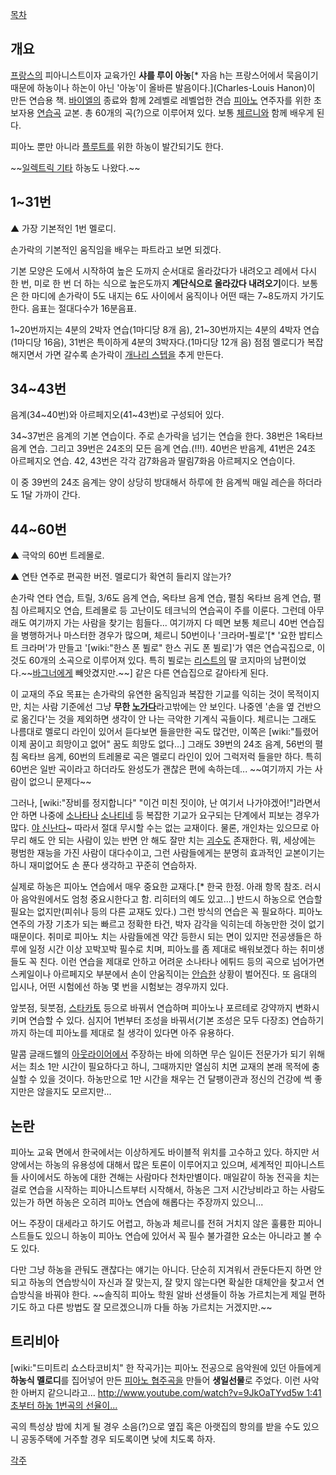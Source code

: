 [[목차]]
== 개요 ==
[[프랑스]]의 피아니스트이자 교육가인 '''샤를 루이 아농'''[* 자음 h는 프랑스어에서 묵음이기 때문에 하농이나 하논이 아닌 '아농'이 올바른 발음이다.](Charles-Louis Hanon)이 만든 연습용 책. [[바이엘]]의 종료와 함께 2레벨로 레벨업한 견습 [[피아노]] 연주자를 위한 초보자용 [[연습곡]] 교본. 총 60개의 곡(?)으로 이루어져 있다. 보통 [[체르니]]와 함께 배우게 된다.

피아노 뿐만 아니라 [[플루트]]를 위한 하농이 발간되기도 한다.

~~[[일렉트릭 기타]] 하농도 나왔다.~~
== 1~31번 ==
{{{#!html
<iframe width="560" height="315" src="//www.youtube.com/embed/L4OUm8BTwR0" frameborder="0" allowfullscreen></iframe>}}}
▲ 가장 기본적인 1번 멜로디.

손가락의 기본적인 움직임을 배우는 파트라고 보면 되겠다.

기본 모양은 도에서 시작하여 높은 도까지 순서대로 올라갔다가 내려오고 레에서 다시 한 번, 미로 한 번 더 하는 식으로 높은도까지 '''계단식으로 올라갔다 내려오기'''이다. 보통은 한 마디에 손가락이 5도 내지는 6도 사이에서 움직이나 어떤 때는 7~8도까지 가기도 한다. 음표는 절대다수가 16분음표. 

1~20번까지는 4분의 2박자 연습(1마디당 8개 음), 21~30번까지는 4분의 4박자 연습(1마디당 16음), 31번은 특이하게 4분의 3박자다.(1마디당 12개 음) 점점 멜로디가 복잡해지면서 가면 갈수록 손가락이 [[개나리 스텝]]을 추게 만든다.
== 34~43번 ==
음계(34~40번)와 아르페지오(41~43번)로 구성되어 있다.

34~37번은 음계의 기본 연습이다. 주로 손가락을 넘기는 연습을 한다. 38번은 1옥타브 음계 연습. 그리고 39번은 24조의 모든 음계 연습.(!!!). 40번은 반음계, 41번은 24조 아르페지오 연습. 42, 43번은 각각 감7화음과 딸림7화음 아르페지오 연습이다.

이 중 39번의 24조 음계는 양이 상당히 방대해서 하루에 한 음계씩 매일 레슨을 하더라도 1달 가까이 간다.
== 44~60번 ==
{{{#!html
<iframe width="560" height="315" src="//www.youtube.com/embed/EZHX-8Jwhl8" frameborder="0" allowfullscreen></iframe>}}}
▲ 극악의 60번 트레몰로.

{{{#!html
<iframe width="420" height="315" src="//www.youtube.com/embed/fGPgxW4boeY" frameborder="0" allowfullscreen></iframe>}}}
▲ 연탄 연주로 편곡한 버전. 멜로디가 확연히 들리지 않는가?

손가락 연타 연습, 트릴, 3/6도 음계 연습, 옥타브 음계 연습, 펼침 옥타브 음계 연습, 펼침 아르페지오 연습, 트레몰로 등 고난이도 테크닉의 연습곡이 주를 이룬다. 그런데 아무래도 여기까지 가는 사람을 찾기는 힘들다... 여기까지 다 떼면 보통 체르니 40번 연습집을 병행하거나 마스터한 경우가 많으며, 체르니 50번이나 '크라머-뷜로'[* '요한 밥티스트 크라머'가 만들고 '[wiki:"한스 폰 뷜로" 한스 귀도 폰 뷜로]'가 엮은 연습곡집으로, 이것도 60개의 소곡으로 이루어져 있다. 특히 뷜로는 [[리스트]]의 딸 코지마의 남편이었다.~~[[바그너]]에게 빼앗겼지만.~~] 같은 다른 연습집으로 갈아타게 된다.

이 교재의 주요 목표는 손가락의 유연한 움직임과 복잡한 기교를 익히는 것이 목적이지만, 치는 사람 기준에선 그냥 '''무한 [[노가다]]'''라고밖에는 안 보인다. 나중엔 '손을 옆 건반으로 옮긴다'는 것을 제외하면 생각이 안 나는 극악한 기계식 곡들이다. 체르니는 그래도 나름대로 멜로디 라인이 있어서 듣다보면 들을만한 곡도 많건만, 이쪽은 [wiki:"틀렸어 이제 꿈이고 희망이고 없어" 꿈도 희망도 없다…] 그래도 39번의 24조 음계, 56번의 펼침 옥타브 음계, 60번의 트레몰로 곡은 멜로디 라인이 있어 그럭저럭 들을만 하다. 특히 60번은 일반 곡이라고 하더라도 완성도가 괜찮은 편에 속하는데... ~~여기까지 가는 사람이 없으니 문제다~~

그러나, [wiki:"장비를 정지합니다" "이건 미친 짓이야, 난 여기서 나가야겠어!"]라면서 안 하면 나중에 [[소나타]]나 [[소나티네]] 등 복잡한 기교가 요구되는 단계에서 피보는 경우가 많다. [[야 신난다]]~ 따라서 절대 무시할 수는 없는 교재이다. 물론, 개인차는 있으므로 아무리 해도 안 되는 사람이 있는 반면 안 해도 잘만 치는 [[괴수]]도 존재한다. 뭐, 세상에는 평범한 재능을 가진 사람이 대다수이고, 그런 사람들에게는 분명히 효과적인 교본이기는 하니 재미없어도 손 푼다 생각하고 꾸준히 연습하자.

실제로 하농은 피아노 연습에서 매우 중요한 교재다.[* 한국 한정. 아래 항목 참조. 러시아 음악원에서도 엄청 중요시한다고 함. 리히터의 예도 있고...] 반드시 하농으로 연습할 필요는 없지만(피쉬나 등의 다른 교재도 있다.) 그런 방식의 연습은 꼭 필요하다. 피아노 연주의 가장 기초가 되는 빠르고 정확한 타건, 박자 감각을 익히는데 하농만한 것이 없기 때문이다. 취미로 피아노 치는 사람들에겐 약간 등한시 되는 면이 있지만 전공생들은 하루에 일정 시간 이상 꼬박꼬박 필수로 치며, 피아노를 좀 제대로 배워보겠다 하는 취미생들도 꼭 친다. 이런 연습을 제대로 안하고 어려운 소나타나 에튀드 등의 곡으로 넘어가면 스케일이나 아르페지오 부분에서 손이 안움직이는 [[안습]]한 상황이 벌어진다. 또 음대의 입시나, 어떤 시험에선 하농 몇 번을 시험보는 경우까지 있다.

앞붓점, 뒷붓점, [[스타카토]] 등으로 바꿔서 연습하며 피아노나 포르테로 강약까지 변화시키며 연습할 수 있다. 심지어 1번부터 조성을 바꿔서(기본 조성은 모두 다장조) 연습하기까지 하는데 피아노를 제대로 칠 생각이 있다면 아주 유용하다.

말콤 글래드웰의 [[아웃라이어]]에서 주장하는 바에 의하면 무슨 일이든 전문가가 되기 위해서는 최소 1만 시간이 필요하다고 하니, 그때까지만 열심히 치면 교재의 본래 목적에 충실할 수 있을 것이다. 하농만으로 1만 시간을 채우는 건 달팽이관과 정신의 건강에 썩 좋지만은 않을지도 모르지만... 
== 논란 ==
피아노 교육 면에서 한국에서는 이상하게도 바이블적 위치를 고수하고 있다. 하지만 서양에서는 하농의 유용성에 대해서 많은 토론이 이루어지고 있으며, 세계적인 피아니스트들 사이에서도 하농에 대한 견해는 사람마다 천차만별이다. 매일같이 하농 전곡을 치는걸로 연습을 시작하는 피아니스트부터 시작해서, 하농은 그저 시간낭비라고 하는 사람도 있는가 하면 하농은 오히려 피아노 연습에 해롭다는 주장까지 있으니...

어느 주장이 대세라고 하기도 어렵고, 하농과 체르니를 전혀 거치지 않은 훌륭한 피아니스트들도 있으니 하농이 피아노 연습에 있어서 꼭 필수 불가결한 요소는 아니라고 볼 수도 있다.

다만 그냥 하농을 관둬도 괜찮다는 얘기는 아니다. 단순히 지겨워서 관둔다든지 하면 안되고 하농의 연습방식이 자신과 잘 맞는지, 잘 맞지 않는다면 확실한 대체안을 찾고서 연습방식을 바꿔야 한다. ~~솔직히 피아노 학원 알바 선생들이 하농 가르치는게 제일 편하기도 하고 다른 방법도 잘 모르겠으니까 다들 하농 가르치는 거겠지만.~~
== 트리비아 ==
[wiki:"드미트리 쇼스타코비치" 한 작곡가]는 피아노 전공으로 음악원에 있던 아들에게 '''하농식 멜로디'''를 집어넣어 만든 [[피아노 협주곡]]을 만들어 '''생일선물'''로 주었다. 이런 사악한 아버지 같으니라고...
[[http://www.youtube.com/watch?v=9JkOaTYvd5w 1:41초부터 하농 1번곡의 선율이...]]

곡의 특성상 밤에 치게 될 경우 소음(?)으로 옆집 혹은 아랫집의 항의를 받을 수도 있으니 공동주택에 거주할 경우 되도록이면 낮에 치도록 하자.

[[각주]]
